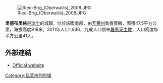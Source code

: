 [[Image:Ried-Brig_(Oberwallis)_2008.JPG|right]]

'''里德布里格'''是[[瑞士|瑞士]]的城鎮，位於該國南部，由[[瓦萊州|瓦萊州]]負責管轄，面積47.5平方公里，海拔高度918米，2011年人口1,936，九成人口信奉[[羅馬天主教|羅馬天主教]]，人口密度每平方公里41人。

==外部連結==
* [http://www.ried-brig.ch Official website] {{Wayback|url=http://www.ried-brig.ch/ |date=20110307131307 }} {{de icon}}

{{Switzerland-geo-stub}}
[[Category:瓦莱州的市镇|Category:瓦莱州的市镇]]